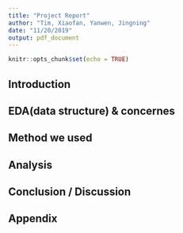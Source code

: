 ```yaml
---
title: "Project Report"
author: "Tim, Xiaofan, Yanwen, Jingning"
date: "11/20/2019"
output: pdf_document
---
```


```r
knitr::opts_chunk$set(echo = TRUE)
```

## Introduction


## EDA(data structure) & concernes


## Method we used 


## Analysis


## Conclusion / Discussion


## Appendix
